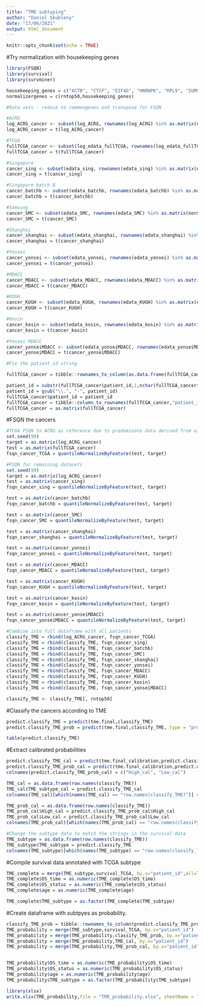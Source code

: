 ```yaml
---
title: "TME subtyping"
author: "Daniel Skubleny"
date: "17/06/2021"
output: html_document
---
```


```r
knitr::opts_chunk$set(echo = TRUE)
```


#Try normalization with housekeeping genes
```r
library(FSQN)
library(survival)
library(survminer)
```

```r
housekeeping_genes = c("ACTB", "CTCF", "EIF4G", "HNRNPK", "RPL9", "SUMO3", "XRCC5")
normalizergenes = c(rntop50,housekeeping_genes)
```

```r
#Data sets - reduce to commongenes and transpose for FSQN

#ACRG
log_ACRG_cancer <- subset(log_ACRG, rownames(log_ACRG) %in% as.matrix(normalizergenes))
log_ACRG_cancer = t(log_ACRG_cancer)

#TCGA
fullTCGA_cancer <- subset(log_edata_fullTCGA, rownames(log_edata_fullTCGA) %in% as.matrix(normalizergenes))
fullTCGA_cancer = t(fullTCGA_cancer)

#Singapore 
cancer_sing <- subset(edata_sing, rownames(edata_sing) %in% as.matrix(normalizergenes))
cancer_sing = t(cancer_sing)

#Singapore batch B 
cancer_batchb <- subset(edata_batchb, rownames(edata_batchb) %in% as.matrix(normalizergenes))
cancer_batchb = t(cancer_batchb)

#Samsung 
cancer_SMC <- subset(edata_SMC, rownames(edata_SMC) %in% as.matrix(normalizergenes))
cancer_SMC = t(cancer_SMC)

#Shanghai
cancer_shanghai <- subset(edata_shanghai, rownames(edata_shanghai) %in% as.matrix(normalizergenes))
cancer_shanghai = t(cancer_shanghai)

#Yonsei
cancer_yonsei <- subset(edata_yonsei, rownames(edata_yonsei) %in% as.matrix(normalizergenes))
cancer_yonsei = t(cancer_yonsei)

#MDACC
cancer_MDACC <- subset(edata_MDACC, rownames(edata_MDACC) %in% as.matrix(normalizergenes))
cancer_MDACC = t(cancer_MDACC)

#KUGH
cancer_KUGH <- subset(edata_KUGH, rownames(edata_KUGH) %in% as.matrix(normalizergenes))
cancer_KUGH = t(cancer_KUGH)

#Kosin
cancer_kosin <- subset(edata_kosin, rownames(edata_kosin) %in% as.matrix(normalizergenes))
cancer_kosin = t(cancer_kosin)

#Yonsei MDACC
cancer_yonseiMDACC <- subset(edata_yonseiMDACC, rownames(edata_yonseiMDACC) %in% as.matrix(normalizergenes))
cancer_yonseiMDACC = t(cancer_yonseiMDACC)
```


```r
#Fix the patient_id string

fullTCGA_cancer = tibble::rownames_to_column(as.data.frame(fullTCGA_cancer), "patient_id")

patient_id = substr(fullTCGA_cancer$patient_id,1,nchar(fullTCGA_cancer$patient_id)-3)
patient_id = gsub("\\.", "-", patient_id)
fullTCGA_cancer$patient_id = patient_id
fullTCGA_cancer = tibble::column_to_rownames(fullTCGA_cancer,"patient_id")
fullTCGA_cancer = as.matrix(fullTCGA_cancer)
```


#FSQN the cancers
```r
#TCGA FSQN to ACRG as reference due to predominate data derived from affymetrix platform and that TME clusters were established ACRG.
set.seed(99)   
target = as.matrix(log_ACRG_cancer)
test = as.matrix(fullTCGA_cancer)
fsqn_cancer_TCGA = quantileNormalizeByFeature(test, target)
```

```r
#FSQN for remaining datasets
set.seed(99)
target = as.matrix(log_ACRG_cancer)
test = as.matrix(cancer_sing)
fsqn_cancer_sing = quantileNormalizeByFeature(test, target)

test = as.matrix(cancer_batchb)
fsqn_cancer_batchb = quantileNormalizeByFeature(test, target)

test = as.matrix(cancer_SMC)
fsqn_cancer_SMC = quantileNormalizeByFeature(test, target)

test = as.matrix(cancer_shanghai)
fsqn_cancer_shanghai = quantileNormalizeByFeature(test, target)

test = as.matrix(cancer_yonsei)
fsqn_cancer_yonsei = quantileNormalizeByFeature(test, target)

test = as.matrix(cancer_MDACC)
fsqn_cancer_MDACC = quantileNormalizeByFeature(test, target)

test = as.matrix(cancer_KUGH)
fsqn_cancer_KUGH = quantileNormalizeByFeature(test, target)

test = as.matrix(cancer_kosin)
fsqn_cancer_kosin = quantileNormalizeByFeature(test, target)

test = as.matrix(cancer_yonseiMDACC)
fsqn_cancer_yonseiMDACC = quantileNormalizeByFeature(test, target)
```


```r
#Combine into full dataframe with all patients 
classify_TME = rbind(log_ACRG_cancer, fsqn_cancer_TCGA)
classify_TME = rbind(classify_TME, fsqn_cancer_sing)
classify_TME = rbind(classify_TME, fsqn_cancer_batchb)
classify_TME = rbind(classify_TME, fsqn_cancer_SMC)
classify_TME = rbind(classify_TME, fsqn_cancer_shanghai)
classify_TME = rbind(classify_TME, fsqn_cancer_yonsei)
classify_TME = rbind(classify_TME, fsqn_cancer_MDACC)
classify_TME = rbind(classify_TME, fsqn_cancer_KUGH)
classify_TME = rbind(classify_TME, fsqn_cancer_kosin)
classify_TME = rbind(classify_TME, fsqn_cancer_yonseiMDACC)
```
```r
classify_TME <- classify_TME[, rntop50]
```
#Classify the cancers according to TME 
```r
predict.classify_TME = predict(tme.final,classify_TME)
predict.classify_TME_prob = predict(tme.final,classify_TME, type = "prob")

table(predict.classify_TME)
```
#Extract calibrated probabilities 
```r
predict.classify_TME_cal = predict(tme.final_calibration,predict.classify_TME_prob)
predict.classify_TME_prob_cal = predict(tme.final_calibration,predict.classify_TME_prob, type = "prob")
colnames(predict.classify_TME_prob_cal) = c("High_cal", "Low_cal")

TME_cal = as.data.frame(row.names(classify_TME))
TME_cal$TME_subtype_cal = predict.classify_TME_cal
colnames(TME_cal)[which(names(TME_cal) == "row.names(classify_TME)")] <- "patient_id"

TME_prob_cal = as.data.frame(row.names(classify_TME))
TME_prob_cal$High_cal = predict.classify_TME_prob_cal$High_cal
TME_prob_cal$Low_cal = predict.classify_TME_prob_cal$Low_cal
colnames(TME_prob_cal)[which(names(TME_prob_cal) == "row.names(classify_TME)")] <- "patient_id"
```
```r
#Change the subtype data to match the strings in the survival data
TME_subtype = as.data.frame(row.names(classify_TME))
TME_subtype$TME_subtype = predict.classify_TME
colnames(TME_subtype)[which(names(TME_subtype) == "row.names(classify_TME)")] <- "patient_id"
```

#Compile survival data annotated with TCGA subtype 
```r
TME_complete = merge(TME_subtype,survival_TCGA, by.x="patient_id",all=TRUE)
TME_complete$OS_time = as.numeric(TME_complete$OS_time)
TME_complete$OS_status = as.numeric(TME_complete$OS_status)
TME_complete$age = as.numeric(TME_complete$age)

TME_complete$TME_subtype = as.factor(TME_complete$TME_subtype)
```
#Create dataframe with subtpyes as probability. 
```r
classify_TME_prob = tibble::rownames_to_column(predict.classify_TME_prob, "patient_id")
TME_probability = merge(TME_subtype,survival_TCGA, by.x="patient_id")
TME_probability = merge(TME_probability,classify_TME_prob, by.x="patient_id")
TME_probability = merge(TME_probability,TME_cal, by.x="patient_id")
TME_probability = merge(TME_probability,TME_prob_cal, by.x="patient_id")


TME_probability$OS_time = as.numeric(TME_probability$OS_time)
TME_probability$OS_status = as.numeric(TME_probability$OS_status)
TME_probability$age = as.numeric(TME_probability$age)
TME_probability$TME_subtype = as.factor(TME_probability$TME_subtype)
```
```r
library(xlsx)
write.xlsx(TME_probability,file = "TME_probability.xlsx", sheetName = "TME_probability")
```


